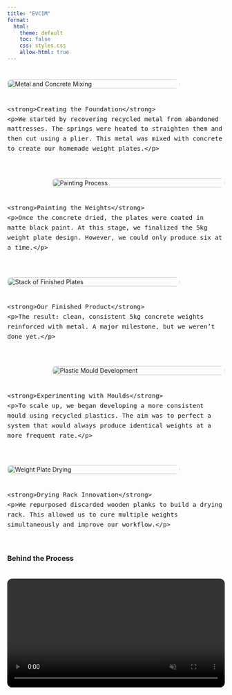 ```yaml
---
title: "EVCIM"
format: 
  html:
    theme: default
    toc: false
    css: styles.css
    allow-html: true
---
```


<style>
  .project-entry {
    display: flex;
    flex-wrap: wrap;
    align-items: flex-start;
    margin: 40px 0;
    gap: 20px;
  }

  .project-entry.reverse {
    flex-direction: row-reverse;
  }

  .project-thumb {
    width: 100%;
    max-width: 400px;
    height: auto;
    border-radius: 12px;
    transition: transform 0.3s ease;
    flex-shrink: 0;
  }

  .project-thumb:hover {
    transform: scale(1.03);
  }

  .project-text {
    flex: 1;
    min-width: 250px;
    font-size: 1.05rem;
    line-height: 1.6;
  }

  video {
    width: 100%;
    max-width: 800px;
    border-radius: 12px;
    margin: 20px 0;
  }

  .centered-cta {
    text-align: center;
    margin-top: 30px;
  }

  .centered-cta a {
    text-decoration: none;
    color: inherit;
    font-weight: bold;
    display: inline-flex;
    align-items: center;
    gap: 8px;
  }

  .centered-cta img {
    width: 30px;
  }
</style>

<div class="project-entry">
  <img src="no-paint.jpg" alt="Metal and Concrete Mixing" class="project-thumb" />
  <div class="project-text">
    <strong>Creating the Foundation</strong>
    <p>We started by recovering recycled metal from abandoned mattresses. The springs were heated to straighten them and then cut using a plier. This metal was mixed with concrete to create our homemade weight plates.</p>
  </div>
</div>

<div class="project-entry reverse">
  <img src="painting.jpg" alt="Painting Process" class="project-thumb" />
  <div class="project-text">
    <strong>Painting the Weights</strong>
    <p>Once the concrete dried, the plates were coated in matte black paint. At this stage, we finalized the 5kg weight plate design. However, we could only produce six at a time.</p>
  </div>
</div>

<div class="project-entry">
  <img src="final-image.jpg" alt="Stack of Finished Plates" class="project-thumb" />
  <div class="project-text">
    <strong>Our Finished Product</strong>
    <p>The result: clean, consistent 5kg concrete weights reinforced with metal. A major milestone, but we weren’t done yet.</p>
  </div>
</div>

<div class="project-entry reverse">
  <img src="mould.jpg" alt="Plastic Mould Development" class="project-thumb" />
  <div class="project-text">
    <strong>Experimenting with Moulds</strong>
    <p>To scale up, we began developing a more consistent mould using recycled plastics. The aim was to perfect a system that would always produce identical weights at a more frequent rate.</p>
  </div>
</div>

<div class="project-entry">
  <img src="finised-weight.jpg" alt="Weight Plate Drying" class="project-thumb" />
  <div class="project-text">
    <strong>Drying Rack Innovation</strong>
    <p>We repurposed discarded wooden planks to build a drying rack. This allowed us to cure multiple weights simultaneously and improve our workflow.</p>
  </div>
</div>

<h3>Behind the Process</h3>

<video controls muted autoplay loop playsinline>
  <source src="../Videos/metal-bending.mp4" type="video/mp4">
  Your browser does not support the video tag.
</video>

<p><em>This clip shows part of our early-stage process: heating and bending metal taken from mattress springs — a key reinforcement element in the final weight.</em></p>

<h3>Transport Tactics</h3>

<div class="project-entry reverse">
  <img src="transport.jpg" alt="Transporting Mattress" class="project-thumb" />
  <div class="project-text">
    <em>You might be wondering how we brought the mattresses home...</em>
    <p><strong>This is how.</strong> Do not try this at home — unless you're feeling lucky and you have a very good excuse to the guards.</p>
  </div>
</div>

<h3>Reflection</h3>

<p>At the core of the EVCIM project is a belief that <strong>fitness should be accessible to everyone</strong>. Gym equipment, especially weights, can be expensive — but through recycling, creativity, and sheer trial-and-error, we’ve managed to design <strong>affordable, functional weights</strong> from materials that would’ve ended up in landfills.</p>

<p>We’re not just making plates — we’re building a <strong>movement</strong> where passion meets sustainability. And we’re not stopping until <strong>everyone</strong> can train, lift, and grow without breaking the bank.</p>

<div class="centered-cta">
  <a href="https://www.instagram.com/_evcim_" target="_blank">
    <img src="https://cdn-icons-png.flaticon.com/512/2111/2111463.png" alt="Instagram">
    Follow us on Instagram: @_evcim_
  </a>
</div>
